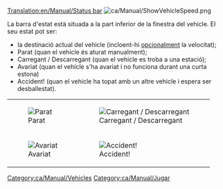 [[Translation:en/Manual/Status bar]]
[[File:ca/Manual/ShowVehicleSpeed.png]]

La barra d'estat està situada a la part inferior de la finestra del vehicle. El seu estat pot ser:

* la destinació actual del vehicle (incloent-hi [[en/Paràmetres avançats/Interfície#mostra-la-velocitat-del-vehicle-a-la-barra-d-estat|opcionalment]] la velocitat);
* Parat (quan el vehicle és aturat manualment);
* Carregant / Descarregant (quan el vehicle es troba a una estació);
* Avariat (quan el vehícle s'ha avariat i no funciona durant una curta estona)
* Accident! (quan el vehicle ha topat amb un altre vehicle i espera ser desballestat).
{|
| [[File:ca/Manual/Stopped.png|frame|none|Parat]]
| [[File:ca/Manual/Loading unloading.png|frame|none|Carregant / Descarregant]]
|-
| [[File:ca/Manual/Broken down.png|frame|none|Avariat]]
| [[File:ca/Manual/Crashed.png|frame|none|Accident!]]
|}
[[Category:ca/Manual/Vehicles]]
[[Category:ca/Manual/Jugar]]
